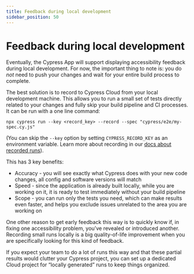 ```yaml
---
title: Feedback during local development
sidebar_position: 50
---
```


# Feedback during local development

Eventually, the Cypress App will support displaying accessibility feedback during local development. For now, the important thing to note is: you do _not_ need to push your changes and wait for your entire build process to complete.

The best solution is to record to Cypress Cloud from your local development machine. This allows you to run a small set of tests directly related to your changes and fully skip your build pipeline and CI processes. It can be run with a one line command:

```
npx cypress run --key <record_key> --record --spec "cypress/e2e/my-spec.cy.js"
```

(You can skip the `--key` option by setting `CYPRESS_RECORD_KEY` as an environment variable. Learn more about recording in our [docs about recorded runs](/guides/cloud/recorded-runs)).

This has 3 key benefits:

- Accuracy \- you will see exactly what Cypress does with your new code changes, all config and software versions will match
- Speed \- since the application is already built locally, while you are working on it, it is ready to test immediately without your build pipeline
- Scope \- you can run only the tests you need, which can make results even faster, and helps you exclude issues unrelated to the area you are working on

One other reason to get early feedback this way is to quickly know if, in fixing one accessibility problem, you’ve revealed or introduced another. Recording small runs locally is a big quality-of-life improvement when you are specifically looking for this kind of feedback.

If you expect your team to do a lot of runs this way and that these partial results would clutter your Cypress project, you can set up a dedicated Cloud project for “locally generated” runs to keep things organized.

